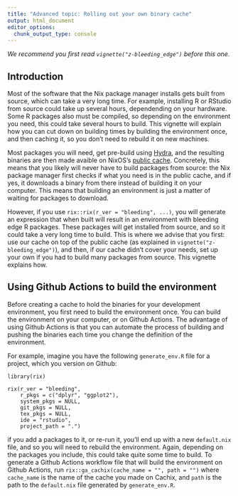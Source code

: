 ```yaml
---
title: "Advanced topic: Rolling out your own binary cache"
output: html_document
editor_options:
  chunk_output_type: console
---
```


*We recommend you first read `vignette("z-bleeding_edge")` before this one.*

## Introduction

Most of the software that the Nix package manager installs gets built from source, which
can take a very long time. For example, installing R or RStudio from source could take
up several hours, dependending on your hardware. Some R packages also must be compiled, so
depending on the environment you need, this could take several hours to build. This
vignette will explain how you can cut down on building times by building the environment
once, and then caching it, so you don’t need to rebuild it on new machines.

Most packages you will need, get pre-build using [Hydra](https://hydra.nixos.org/project/nixpkgs), 
and the resulting binaries are then made avaible on NixOS’s [public cache](https://cache.nixos.org/).
Concretely, this means that you likely will never have to build packages from source: the
Nix package manager first checks if what you need is in the public cache, and if yes, it downloads
a binary from there instead of building it on your computer. This means that building an environment
is just a matter of waiting for packages to download.

However, if you use `rix::rix(r_ver = "bleeding", ...)`, you will generate an expression that
when built will result in an environment with bleeding edge R packages. These packages will get installed
from source, and so it could take a very long time to build. This is where we advise that you first: use
our cache on top of the public cache (as explained in `vignette("z-bleeding_edge")`), and then, if our
cache didn’t cover your needs, set up your own if you had to build many packages from source. This vignette
explains how.

## Using Github Actions to build the environment

Before creating a cache to hold the binaries for your development environment, you first need to build the 
environment once. You can build the environment on your computer, or on Github Actions. The advantage
of using Github Actions is that you can automate the process of building and pushing the binaries each time
you change the definition of the environment.

For example, imagine you have the following `generate_env.R` file for a project, which you version on Github:

```
library(rix)

rix(r_ver = "bleeding",
    r_pkgs = c("dplyr", "ggplot2"),
    system_pkgs = NULL,
    git_pkgs = NULL,
    tex_pkgs = NULL,
    ide = "rstudio",
    project_path = ".")
```

if you add a packages to it, or re-run it, you’ll end up with a new `default.nix` file, and so you will need to
rebuild the environment. Again, depending on the packages you include, this could take quite some time to build.
To generate a Github Actions workflow file that will build the environment on Github Actions, run 
`rix::ga_cachix(cache_name = "", path = "")` where `cache_name` is the name of the cache you made on Cachix, and
`path` is the path to the `default.nix` file generated by `generate_env.R`.
